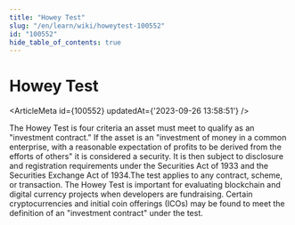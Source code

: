 ```yaml
---
title: "Howey Test"
slug: "/en/learn/wiki/howeytest-100552"
id: "100552"
hide_table_of_contents: true
---
```



# Howey Test

<ArticleMeta id={100552} updatedAt={'2023-09-26 13:58:51'} />
<div className='border-solid border-b border-t-0 my-4 border-[var(--ifm-color-gray-300)]' />

The Howey Test is four criteria an asset must meet to qualify as an "investment contract." If the asset is an "investment of money in a common enterprise, with a reasonable expectation of profits to be derived from the efforts of others" it is considered a security. It is then subject to disclosure and registration requirements under the Securities Act of 1933 and the Securities Exchange Act of 1934.The test applies to any contract, scheme, or transaction. The Howey Test is important for evaluating blockchain and digital currency projects when developers are fundraising. Certain cryptocurrencies and initial coin offerings (ICOs) may be found to meet the definition of an "investment contract" under the test.
